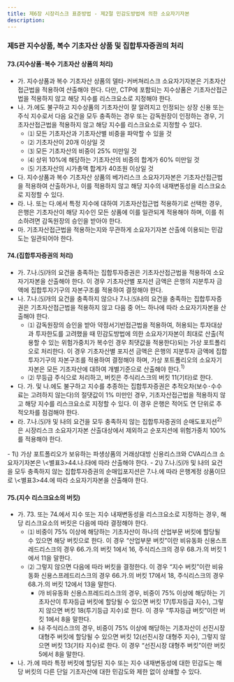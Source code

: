 ```yaml
---
title: 제6장 시장리스크 표준방법 - 제2절 민감도방법에 의한 소요자기자본
description: 
---
```

### 제5관 지수상품, 복수 기초자산 상품 및 집합투자증권의 처리

#### 73.(지수상품･복수 기초자산 상품의 처리)
- 가. 지수상품과 복수 기초자산 상품의 델타･커버쳐리스크 소요자기자본은 기초자산접근법을 적용하여 산출해야 한다. 다만, CTP에 포함되는 지수상품은 기초자산접근법을 적용하지 않고 해당 지수를 리스크요소로 지정해야 한다.
- 나. 가.에도 불구하고 지수상품의 기초자산이 잘 알려지고 인정되는 상장 신용 또는 주식 지수로서 다음 요건을 모두 충족하는 경우 또는 감독원장이 인정하는 경우, 기초자산접근법을 적용하지 않고 해당 지수를 리스크요소로 지정할 수 있다.
  - ⑴ 모든 기초자산과 기초자산별 비중을 파악할 수 있을 것
  - ⑵ 기초자산이 20개 이상일 것
  - ⑶ 모든 기초자산의 비중이 25% 미만일 것
  - ⑷ 상위 10%에 해당하는 기초자산의 비중의 합계가 60% 미만일 것
  - ⑸ 기초자산의 시가총액 합계가 40조원 이상일 것
- 다. 지수상품과 복수 기초자산 상품의 베가리스크 소요자기자본은 기초자산접근법을 적용하여 산출하거나, 이를 적용하지 않고 해당 지수의 내재변동성을 리스크요소로 지정할 수 있다.
- 라. 나. 또는 다.에서 특정 지수에 대하여 기초자산접근법 적용하기로 선택한 경우, 은행은 기초자산이 해당 지수인 모든 상품에 이를 일관되게 적용해야 하며, 이를 취소하려면 감독원장의 승인을 받아야 한다.
- 마. 기초자산접근법을 적용하는지와 무관하게 소요자기자본 산출에 이용되는 민감도는 일관되어야 한다.

#### 74.(집합투자증권의 처리)
- 가. 7.나.⑸㈎의 요건을 충족하는 집합투자증권은 기초자산접근법을 적용하여 소요자기자본을 산출해야 한다. 이 경우 기초자산별 포지션 금액은 은행의 지분투자 금액에 집합투자기구의 자본구조를 적용하여 결정해야 한다.
- 나. 7.나.⑸㈎의 요건을 충족하지 않으나 7.나.⑸㈏의 요건을 충족하는 집합투자증권은 기초자산접근법을 적용하지 않고 다음 중 어느 하나에 따라 소요자기자본을 산출해야 한다.
  - ⑴ 감독원장의 승인을 받아 약정서기반접근법을 적용하여, 허용되는 투자대상과 투자한도를 고려했을 때 민감도방법에 의한 소요자기자본이 최대로 산출(적용할 수 있는 위험가중치가 복수인 경우 최댓값을 적용한다)되는 가상 포트폴리오로 처리한다. 이 경우 기초자산별 포지션 금액은 은행의 지분투자 금액에 집합투자기구의 자본구조를 적용하여 결정해야 하며, 가상 포트폴리오의 소요자기자본은 모든 기초자산에 대하여 개별기준으로 산출해야 한다.$^{1)}$
  - ⑵ 무등급 주식으로 처리하고, 버킷은 주식리스크의 버킷 11(기타)로 한다.
- 다. 가. 및 나.에도 불구하고 지수를 추종하는 집합투자증권은 추적오차(보수･수수료는 고려하지 않는다)의 절댓값이 1% 미만인 경우, 기초자산접근법을 적용하지 않고 해당 지수를 리스크요소로 지정할 수 있다. 이 경우 은행은 적어도 연 단위로 추적오차를 점검해야 한다.
- 라. 7.나.⑸㈎ 및 ㈏의 요건을 모두 충족하지 않는 집합투자증권의 순매도포지션$^{2)}$은 시장리스크 소요자기자본 산출대상에서 제외하고 순포지션에 위험가중치 100%를 적용해야 한다.

<GComment>
- 1\) 가상 포트폴리오가 보유하는 파생상품의 거래상대방 신용리스크와 CVA리스크 소요자기자본은 \<별표3>44.나.㈐에 따라 산출해야 한다.
- 2\) 7.나.⑸㈎ 및 ㈏의 요건을 모두 충족하지 않는 집합투자증권의 순매입포지션은 7.나.에 따라 은행계정 상품이므로 \<별표3>44.에 따라 소요자기자본을 산출해야 한다.
</GComment>

#### 75.(지수 리스크요소의 버킷)
- 가. 73. 또는 74.에서 지수 또는 지수 내재변동성을 리스크요소로 지정하는 경우, 해당 리스크요소의 버킷은 다음에 따라 결정해야 한다.
  - ⑴ 비중이 75% 이상에 해당하는 기초자산이 하나의 산업부문 버킷에 할당될 수 있으면 해당 버킷으로 한다. 이 경우 “산업부문 버킷”이란 비유동화 신용스프레드리스크의 경우 66.가.의 버킷 1에서 16, 주식리스크의 경우 68.가.의 버킷 1에서 11을 말한다.
  - ⑵ 그렇지 않으면 다음에 따라 버킷을 결정한다. 이 경우 “지수 버킷”이란 비유동화 신용스프레드리스크의 경우 66.가.의 버킷 17에서 18, 주식리스크의 경우 68.가.의 버킷 12에서 13을 말한다.
    - ㈎ 비유동화 신용스프레드리스크의 경우, 비중이 75% 이상에 해당하는 기초자산이 투자등급 버킷에 할당될 수 있으면 버킷 17(투자등급 지수), 그렇지 않으면 버킷 18(투기등급 지수)로 한다. 이 경우 “투자등급 버킷”이란 버킷 1에서 8을 말한다.
    - ㈏ 주식리스크의 경우, 비중이 75% 이상에 해당하는 기초자산이 선진시장 대형주 버킷에 할당될 수 있으면 버킷 12(선진시장 대형주 지수), 그렇지 않으면 버킷 13(기타 지수)로 한다. 이 경우 “선진시장 대형주 버킷”이란 버킷 5에서 8을 말한다.
- 나. 가.에 따라 특정 버킷에 할당된 지수 또는 지수 내재변동성에 대한 민감도는 해당 버킷의 다른 단일 기초자산에 대한 민감도와 제한 없이 상쇄할 수 있다.
